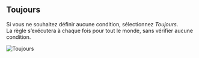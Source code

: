 ## Toujours

Si vous ne souhaitez définir aucune condition, sélectionnez _Toujours_.  
La règle s’exécutera à chaque fois pour tout le monde, sans vérifier aucune condition.

<img src="/images/essentials/condition-sets/always.webp" alt="Toujours" />
